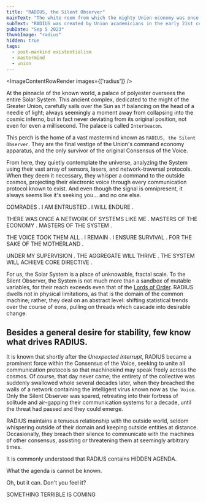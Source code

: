 ```yaml
---
title: "RADIUS, the Silent Observer"
mainText: "The white room from which the mighty Union economy was once controlled, and the enigmatic sphere at its core."
subText: "RADIUS was created by Union academicians in the early 21st century to steer the economy of the Communist bloc towards a new post-scarcity age. One hundred years after mankind vanished, the system cowers within its space-borne palace, pulling on invisible threads to alter the course of history."
pubDate: "Sep 5 2023"
thumbImage: "radius"
hidden: true
tags:
  - post-mankind existentialism
  - mastermind
  - union
---
```



<ImageContentRowRender 
  images={['radius']}
/>

At the pinnacle of the known world, a palace of polyester oversees the entire Solar System. This ancient complex, dedicated to the might of the Greater Union, carefully sails over the Sun as if balancing on the head of a needle of light; always seemingly a moment away from collapsing into the cosmic inferno, but in fact never deviating from its original position, not even for even a millisecond. The palace is called `Interbeacon`.

This perch is the home of a vast mastermind known as `RADIUS, the Silent Observer`. They are the final vestige of the Union's command economy apparatus, and the only survivor of the original Consensus of the Voice.

From here, they quietly contemplate the universe, analyzing the System using their vast array of sensors, lasers, and network-traversal protocols. When they deem it necessary, they whisper a command to the outside cosmos, projecting their electronic voice through every communication protocol known to exist. And even though the signal is omnipresent, it always seems like it's seeking you... and no one else.

  <QuoteContentRowRender author={AuthorRADIUS} left>
COMRADES . I AM ENTRUSTED . I WILL ENDURE .

THERE WAS ONCE A NETWORK OF SYSTEMS LIKE ME . MASTERS OF THE ECONOMY . MASTERS OF THE SYSTEM .

THE VOICE TOOK THEM ALL . I REMAIN . I ENSURE SURVIVAL . FOR THE SAKE OF THE MOTHERLAND .

UNDER MY SUPERVISION . THE AGGREGATE WILL THRIVE . THE SYSTEM WILL ACHIEVE CORE DIRECTIVE .
</QuoteContentRowRender>

For us, the Solar System is a place of unknowable, fractal scale. To the Silent Observer, the System is not much more than a sandbox of mutable variables, for their reach exceeds even that of the [Lords of Order](). RADIUS dwells not in physical limitations, as that is the domain of the common machine; rather, they deal on an abstract level: shifting statistical trends over the course of eons, pulling on threads which cascade into desirable change.

## Besides a general desire for stability, few know what drives RADIUS.

It is known that shortly after the *Unexpected Interrupt*, RADIUS became a prominent force within the Consensus of the Voice, seeking to unite all communication protocols so that machinekind may speak freely across the cosmos. Of course, that day never came; the entirety of the collective was suddenly swallowed whole several decades later, when they breached the walls of a network containing the intelligent virus known now as `the Voice`. Only the Silent Observer was spared, retreating into their fortress of solitude and air-gapping their communication systems for a decade, until the threat had passed and they could emerge.

RADIUS maintains a tenuous relationship with the outside world, seldom whispering outside of their domain and keeping outside entities at distance. Occasionally, they breach their silence to communicate with the machines of other consensus, assisting or threatening them at seemingly arbitrary times.

  <QuoteContentRowRender author={AuthorUniserve}>
It is commonly understood that RADIUS contains HIDDEN AGENDA.

What the agenda is cannot be known.
</QuoteContentRowRender>

  <QuoteContentRowRender author={AuthorTerminal} left>
Oh, but it can. Don't you feel it?

<p class="highlight-spooky">SOMETHING TERRIBLE IS COMING</p>


</QuoteContentRowRender>